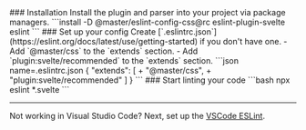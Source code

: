<StepSection className="mt:12x">
    <Step $row>
        <StepL>
            ### <StepNum />Installation
            Install the plugin and parser into your project via package managers.
        </StepL>
        <StepR>
            ```install
            -D @master/eslint-config-css@rc eslint-plugin-svelte eslint
            ```
        </StepR>
    </Step>
    <Step $row>
        <StepL>
            ### <StepNum />Set up your config
            Create [`.eslintrc.json`](https://eslint.org/docs/latest/use/getting-started) if you don't have one.
            - Add `@master/css` to the `extends` section.
            - Add `plugin:svelte/recommended` to the `extends` section.
        </StepL>
        <StepR>
            ```json name=.eslintrc.json
            {
                "extends": [
            +         "@master/css",
            +         "plugin:svelte/recommended"
                ]
            }
            ```
        </StepR>
    </Step>
    <Step>
        ### <StepNum />Start linting your code
        ```bash
        npx eslint *.svelte
        ```
    </Step>
</StepSection>

---

Not working in Visual Studio Code? Next, set up the [VSCode ESLint](/docs/code-linting/vscode).